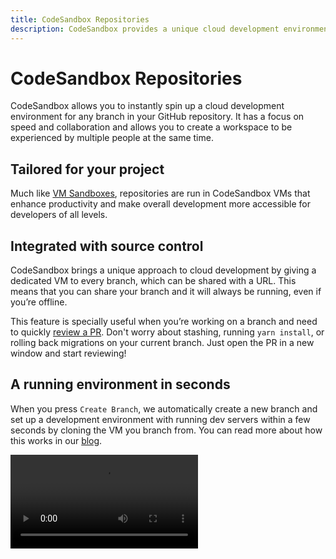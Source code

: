 ```yaml
---
title: CodeSandbox Repositories
description: CodeSandbox provides a unique cloud development environment that instantly spins up any branch in your GitHub repository.
---
```



# CodeSandbox Repositories

CodeSandbox allows you to instantly spin up a cloud development environment for any branch in your GitHub repository. It has a focus on speed and collaboration and allows you to create a workspace to be experienced by multiple people at the same time.

## Tailored for your project

Much like [VM Sandboxes](/learn/vm-sandboxes/overview), repositories are run in CodeSandbox VMs that enhance productivity and make overall development more accessible for developers of all levels.

## Integrated with source control

CodeSandbox brings a unique approach to cloud development by giving a dedicated VM to every branch, which can be shared with a URL. This means that you can share your branch and it will always be running, even if you’re offline.

This feature is specially useful when you’re working on a branch and need to quickly [review a PR](./review). Don't worry about stashing, running `yarn install`, or rolling back migrations on your current branch. Just open the PR in a new window and start reviewing!

## A running environment in seconds

When you press `Create Branch`, we automatically create a new branch and set up a development environment with running dev servers within a few seconds by cloning the VM you branch from. You can read more about how this works in our [blog](https://codesandbox.io/blog/how-we-clone-a-running-vm-in-2-seconds).

<Video src="../../repo-branching.mp4" />

If you are looking at someone’s PR and want to quickly test a suggestion, simply click `Create Branch`, write the code and share a link to your changes. If you’re happy with the changes, merge that into the existing PR. All of this in under a minute.

## Understanding repository imports

CodeSandbox handles imported repositories on a per-workspace basis. This means that the changes made to a repository in one workspace will only be visible to users within that workspace until those changes are synced with GitHub. 

Because of the repository access permissions within a workspace, the following scenarios apply:

- When a repository gets imported to a workspace, that version of the repo can only be accessed by the workspace team members.
- When a repository gets opened as a public repo, the user opening it will get the public version of the repo, which is a standalone, read-only version that might not match up with a version of the same repo that has been imported to a workspace.

At any given time, you can switch through the different available versions of the CodeSandbox repository by clicking the chevron icon next to the repo name on the top bar of the editor and then selecting a workspace under "Change workspace", as shown below.

![Changing the workspace of a repository](../images/repo-change-workspace.jpg)
